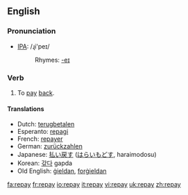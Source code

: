 ==English==
=== Pronunciation ===
*[[w:IPA|IPA]]: /ɻi'peɪ/
*:Rhymes: [[Rhymes:English:-eɪ|-eɪ]]

=== Verb ===
{{irregverb|'''to repay'''|'''[[repays]]'''|'''[[repaid]]'''|'''[[repaid]]'''|'''[[repaying]]'''}}

# To [[pay]] [[back]].

==== Translations ====
*Dutch: [[terugbetalen]]
*Esperanto: [[repagi]]
*French: [[repayer]]
*German: [[zurückzahlen]]
*Japanese: [[払い戻す]] ([[はらいもどす]], haraimodosu)
*Korean: [[갚다]] gapda
*Old English: [[gieldan|ġieldan]], [[forgieldan|forġieldan]]

[[fa:repay]]
[[fr:repay]]
[[io:repay]]
[[it:repay]]
[[vi:repay]]
[[uk:repay]]
[[zh:repay]]